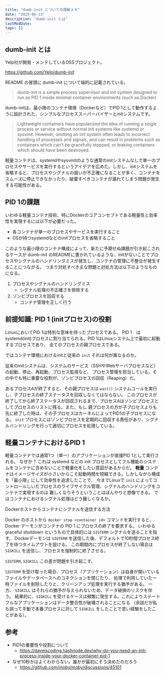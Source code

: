 ```yaml
---
title: "dumb-init についての理解メモ"
date: "2025-06-13"
description: "dumb-init とは"
lastModDate:
tags: []
---
```


## dumb-init とは

Yelp社が開発・メンテしているOSSプロジェクト。

https://github.com/Yelp/dumb-init

README の冒頭に dumb-init について端的に記載されている。

> dumb-init is a simple process supervisor and init system designed to run as PID 1 inside minimal container environments (such as Docker)

dumb-initは、最小限のコンテナ環境（Dockerなど）でPID 1として動作するように設計された、シンプルなプロセススーパーバイザーとinitシステムです。

> Lightweight containers have popularized the idea of running a single process or service without normal init systems like systemd or sysvinit. However, omitting an init system often leads to incorrect handling of processes and signals, and can result in problems such as containers which can't be gracefully stopped, or leaking containers which should have been destroyed.

軽量コンテナは、systemdやsysvinitのような通常のinitシステムなしで単一のプロセスやサービスを実行するというアイデアを広めた。しかし、initシステムを省略すると、プロセスやシグナルの扱いが不正確になることが多く、コンテナをスムーズに停止できなかったり、破棄すべきコンテナが漏れてしまう問題が発生する可能性がある。

## PID 1の課題

いわゆる軽量コンテナ技術、特にDockerのコアコンセプトである軽量性と効率性を実現するには以下が必要だった。

- 各コンテナが単一のプロセスやサービスを実行すること
- OSが持つsystemdなどのinitプロセスを省略すること

このような最小限のコンテナ構成によって、新たに予期せぬ課題が引き起こされるケースが dumb-init のREADMEに書かれているような、initがないことでプロセスやシグナルのハンドリングミスが発生し、コンテナの管理に不整合が発生することにつながる。
つまり対処すべき主な問題と対処方法は以下のようなものになる。

1. プロセスやシグナルのハンドリングミス
    - シグナル処理の不正確さを排除する
1. ゾンビプロセスを回収する
    - コンテナ管理を正しく行う

## 前提知識: PID 1 (initプロセス)の役割

LinuxにおいてPID 1は特別な意味を持ったプロセスである。
PID 1　はsystemd(init)プロセスに割り当てられる。PID 1はLinuxシステム上で最初に起動するプロセスであり、
全てのプロセスの親プロセスである。

ではコンテナ環境におけるinitと従来の `init` それは何が異なるのか。

従来のinitシステムは、システムのサービス（SSHやWebサーバプロセスなど）の起動、停止、再起動、プロセス監視など、
プロセス管理を担当している。その中でも特に重要な役割が、ゾンビプロセスの回収（Reaping）だ。

あるプロセスAが終了すると、その親プロセスは `wait()` システムコールを実行し、子プロセスの終了ステータスを回収しなくてはならない。
このプロセスが終了してから終了ステータスが回収されるまで、プロセスAはゾンビプロセスとしてプロセスのリストに残る。また、もし
親プロセスの方が子プロセスよりも先に終了した時は、その子プロセスはカーネルによってPID1の子プロセスになる。
`init` プロセスにはゾンビプロセスを定期的に回収する責任があり、シグナルハンドリングを行って適切にプロセスを処理している。

## 軽量コンテナにおけるPID 1

軽量コンテナでは通常1つ（単一）のアプリケーションが直接PID 1として実行される。
なぜか？ これは systemd などの init プロセスとしてフル機能のシステムをコンテナに含めないことで軽量化をしたい意図があるからだ。
**軽量** コンテナはイメージサイズが小さいからこそ起動時間を短縮できる。しかしながら構成を「最小限」にして効率性を追求したことで、
今までLinuxで `init` によってコントロールしいたプロセスのライフサイクル管理、シグナルのハンドリングをコンテナで実現するのは
難しくなりそうということはぼんやりと想像できる。
ではコンテナにおけるシグナル処理はどう難しくなるか。

Dockerホストからコンテナにシグナルを送信する方法

Docker のホストから `docker stop <container id>` コマンドを実行すると、Docker デーモンがコンテナの PID 1 にプロセスの終了を要求する。
いわゆる graceful shutdown というもので具体的には `SIGTERM` シグナルを送ることを指す。
Dockerデーモンは `SIGTERM` を送信した後、デフォルトで10秒間プロセス終了を待つタイムアウトを設ける。
この期間内にプロセスが終了しない場合は `SIGKILL` を送信し、プロセスを強制的に終了させる。

`SIGTERM`, `SIGKILL` この差が問題を引き起こす。

`SIGTERM` を受け取った場合、プロセス（アプリケーション）は自身が開いているファイルやデータベースへのコネクションを閉じたり、
処理で利用していた一時ファイルを削除したりと、クリーンアップ処理を実行する猶予がある。
一方、 `SIGKILL` はそれらの猶予が与えられないため、データ破損のリスクを伴う。
結果的に、`SIGKILL` を受けるケースは頻繁に発生する。これによりステートフルなアプリケーションはデータ整合性が破壊されることになる
（余談だが私も誤って手動で本番プロセスに対して `SIGKILL` をしたことで苦い経験をしたことがある）。


## 参考

- PID1の重要性や役割について
    - https://daveiscoding.hashnode.dev/why-do-you-need-an-init-process-inside-your-docker-container-pid-1
- なぜ10秒かはよくわからない。誰かが最初にそう決めたのだろう
    - https://github.com/moby/moby/discussions/45101
